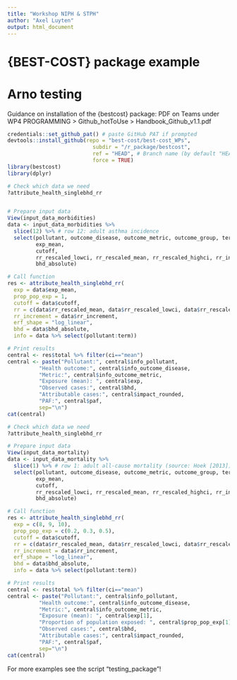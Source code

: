 ```yaml
---
title: "Workshop NIPH & STPH"
author: "Axel Luyten"
output: html_document
---
```


# {BEST-COST} package example

# Arno testing

Guidance on installation of the {bestcost} package: PDF on Teams under
WP4 PROGRAMMING > Github_hotToUse > Handbook_Github_v1.1.pdf

```r

credentials::set_github_pat() # paste GitHub PAT if prompted
devtools::install_github(repo = "best-cost/best-cost_WPs",
                           subdir = "/r_package/bestcost",
                           ref = "HEAD", # Branch name (by default "HEAD") as a string
                           force = TRUE)
library(bestcost)
library(dplyr)
```

```r
# Check which data we need
?attribute_health_singlebhd_rr


# Prepare input data
View(input_data_morbidities)
data <- input_data_morbidities %>% 
  slice(12) %>% # row 12: adult asthma incidence
  select(pollutant, outcome_disease, outcome_metric, outcome_group, term, # meta-information
         exp_mean,
         cutoff,
         rr_rescaled_lowci, rr_rescaled_mean, rr_rescaled_highci, rr_increment,
         bhd_absolute)

# Call function
res <- attribute_health_singlebhd_rr(
  exp = data$exp_mean,
  prop_pop_exp = 1, 
  cutoff = data$cutoff, 
  rr = c(data$rr_rescaled_mean, data$rr_rescaled_lowci, data$rr_rescaled_highci), 
  rr_increment = data$rr_increment, 
  erf_shape = "log_linear", 
  bhd = data$bhd_absolute, 
  info = data %>% select(pollutant:term))

# Print results
central <- res$total %>% filter(ci=="mean")
central <- paste("Pollutant:", central$info_pollutant,
          "Health outcome:", central$info_outcome_disease,
          "Metric:", central$info_outcome_metric,
          "Exposure (mean): ", central$exp,
          "Observed cases:", central$bhd,
          "Attributable cases:", central$impact_rounded,
          "PAF:", central$paf,
          sep="\n")
cat(central)
```


```r
# Check which data we need
?attribute_health_singlebhd_rr

# Prepare input data
View(input_data_mortality)
data <- input_data_mortality %>% 
  slice(1) %>% # row 1: adult all-cause mortality (source: Hoek [2013])
  select(pollutant, outcome_disease, outcome_metric, outcome_group, term, # meta-information
         exp_mean,
         cutoff,
         rr_rescaled_lowci, rr_rescaled_mean, rr_rescaled_highci, rr_increment,
         bhd_absolute)

# Call function
res <- attribute_health_singlebhd_rr(
  exp = c(8, 9, 10),
  prop_pop_exp = c(0.2, 0.3, 0.5), 
  cutoff = data$cutoff, 
  rr = c(data$rr_rescaled_mean, data$rr_rescaled_lowci, data$rr_rescaled_highci), 
  rr_increment = data$rr_increment, 
  erf_shape = "log_linear", 
  bhd = data$bhd_absolute, 
  info = data %>% select(pollutant:term))

# Print results
central <- res$total %>% filter(ci=="mean")
central <- paste("Pollutant:", central$info_pollutant,
          "Health outcome:", central$info_outcome_disease,
          "Metric:", central$info_outcome_metric,
          "Exposure (mean): ", central$exp[1],
          "Proportion of population exposed: ", central$prop_pop_exp[1],
          "Observed cases:", central$bhd,
          "Attributable cases:", central$impact_rounded,
          "PAF:", central$paf,
          sep="\n")
cat(central)
```

For more examples see the script "testing_package"!

